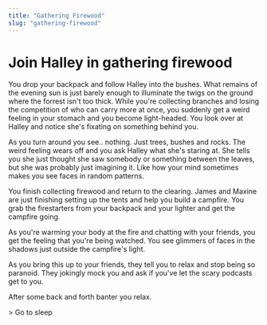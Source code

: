 ```yaml
---
title: "Gathering Firewood"
slug: "gathering-firewood"
---
```


# Join Halley in gathering firewood

You drop your backpack and follow Halley into the bushes. What remains of the evening sun is just barely enough to illuminate the twigs on the ground where the forrest isn't too thick. While you're collecting branches and losing the competition of who can carry more at once, you suddenly get a weird feeling in your stomach and you become light-headed. You look over at Halley and notice she's fixating on something behind you.

As you turn around you see.. nothing. Just trees, bushes and rocks. The weird feeling wears off and you ask Halley what she's staring at. She tells you she just thought she saw somebody or something between the leaves, but she was probably just imagining it. Like how your mind sometimes makes you see faces in random patterns.

You finish collecting firewood and return to the clearing. James and Maxine are just finishing setting up the tents and help you build a campfire. You grab the firestarters from your backpack and your lighter and get the campfire going.

As you're warming your body at the fire and chatting with your friends, you get the feeling that you're being watched. You see glimmers of faces in the shadows just outside the campfire's light.

As you bring this up to your friends, they tell you to relax and stop being so paranoid. They jokingly mock you and ask if you've let the scary podcasts get to you.

After some back and forth banter you relax.

<Link to="../first-night">> Go to sleep</Link>
